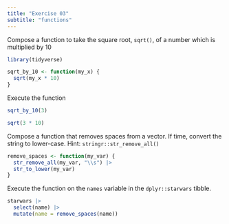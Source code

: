 ```yaml
---
title: "Exercise 03"
subtitle: "functions"
---
```


Compose a function to take the square root, `sqrt()`, of a number which is multiplied by 10 

```r
library(tidyverse)
```


```r
sqrt_by_10 <- function(my_x) {
  sqrt(my_x * 10)
}
```

Execute the function

```r
sqrt_by_10(3)

sqrt(3 * 10)
```

Compose a function that removes spaces from a vector.   If time, convert the string to lower-case.
Hint:  `stringr::str_remove_all()`

```r
remove_spaces <- function(my_var) {
  str_remove_all(my_var, "\\s") |> 
  str_to_lower(my_var)
}
```

Execute the function on the `names` variable in the `dplyr::starwars` tibble.

```r
starwars |> 
  select(name) |> 
  mutate(name = remove_spaces(name))
```

